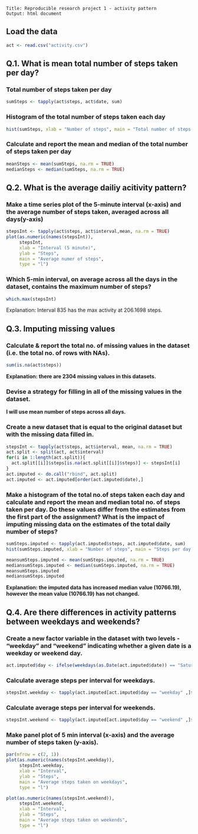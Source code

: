 ``` 
Title: Reproducible research project 1 - activity pattern
Output: html document
```

## Load the data 

```{r}
act <- read.csv("activity.csv")
```


## Q.1. What is mean total number of steps taken per day? 

### Total number of steps taken per day 
```{r}
sumSteps <- tapply(act$steps, act$date, sum)
```

### Histogram of the total number of steps taken each day
```{r}
hist(sumSteps, xlab = "Number of steps", main = "Total number of steps taken per day")
```

### Calculate and report the mean and median of the total number of steps taken per day
```{r}
meanSteps <- mean(sumSteps, na.rm = TRUE)
medianSteps <- median(sumSteps, na.rm = TRUE)
```


## Q.2. What is the average dailiy acitivity pattern?

### Make a time series plot of the 5-minute interval (x-axis) and the average number of steps taken, averaged across all days(y-axis)

```{r stepsInt, echo = TRUE}
stepsInt <- tapply(act$steps, act$interval,mean, na.rm = TRUE)
plot(as.numeric(names(stepsInt)),
     stepsInt,
     xlab = "Interval (5 minute)",
     ylab = "Steps",
     main = "Average numer of steps",
     type = "l")
```

### Which 5-min interval, on average across all the days in the dataset, contains the maximum number of steps?

```{r}
which.max(stepsInt)
```
Explanation: Interval 835 has the max activity at 206.1698 steps.

## Q.3. Imputing missing values

### Calculate & report the total no. of missing values in the dataset (i.e. the total no. of rows with NAs).

```{r}
sum(is.na(act$steps))
```
**Explanation: there are 2304 missing values in this datasets.**

### Devise a strategy for filling in all of the missing values in the dataset.
**I will use mean number of steps across all days.**


### Create a new dataset that is equal to the original dataset but with the missing data filled in.

```{r}
stepsInt <- tapply(act$steps, act$interval, mean, na.rm = TRUE)
act.split <- split(act, act$interval)
for(i in 1:length(act.split)){
  act.split[[i]]$steps[is.na(act.split[[i]]$steps)] <- stepsInt[i]
}
act.imputed <- do.call("rbind", act.split)
act.imputed <- act.imputed[order(act.imputed$date),]
```

### Make a histogram of the total no.of steps taken each day and calculate and report the mean and median total no. of steps taken per day. Do these values differ from the estimates from the first part of the assignment? What is the impact of imputing missing data on the estimates of the total daily number of steps?

```{r stepsImputed, echo = TRUE}
sumSteps.imputed <- tapply(act.imputed$steps, act.imputed$date, sum)
hist(sumSteps.imputed, xlab = "Number of steps", main = "Steps per day (imputed)")
```

```{r}
meansumSteps.imputed <- mean(sumSteps.imputed, na.rm = TRUE)
mediansumSteps.imputed <- median(sumSteps.imputed, na.rm = TRUE)
meansumSteps.imputed
mediansumSteps.imputed
```

**Explanation: the imputed data has increased median value (10766.19), however the mean value (10766.19) has not changed.**



## Q.4. Are there differences in activity patterns between weekdays and weekends?

### Create a new factor variable in the dataset with two levels - "weekday" and "weekend" indicating whether a given date is a weekday or weekend day.

```{r}
act.imputed$day <- ifelse(weekdays(as.Date(act.imputed$date)) == "Saturday" | weekdays(as.Date(act.imputed$date)) == "Sunday", "weekend", "weekday")
```


### Calculate average steps per interval for weekdays.

```{r}
stepsInt.weekday <- tapply(act.imputed[act.imputed$day == "weekday" ,]$steps, act.imputed[act.imputed$day == "weekday" ,]$interval, mean, na.rm = TRUE)
```


### Calculate average steps per interval for weekends.

```{r}
stepsInt.weekend <- tapply(act.imputed[act.imputed$day == "weekend" ,]$steps, act.imputed[act.imputed$day == "weekend" ,]$interval, mean, na.rm = TRUE)
```


### Make panel plot of 5 min interval (x-axis) and the average number of steps taken (y-axis). 

```{r multiplot, fig.width = 10, fig.height = 12, echo = TRUE}
par(mfrow = c(2, 1))
plot(as.numeric(names(stepsInt.weekday)),
     stepsInt.weekday,
     xlab = "Interval",
     ylab = "Steps",
     main = "Average steps taken on weekdays",
     type = "l")

plot(as.numeric(names(stepsInt.weekend)),
     stepsInt.weekend,
     xlab = "Interval",
     ylab = "Steps",
     main = "Average steps taken on weekends",
     type = "l")
```



